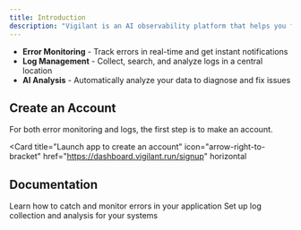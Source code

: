 ```yaml
---
title: Introduction
description: "Vigilant is an AI observability platform that helps you find and fix bugs faster"
---
```


- **Error Monitoring** - Track errors in real-time and get instant notifications
- **Log Management** - Collect, search, and analyze logs in a central location
- **AI Analysis** - Automatically analyze your data to diagnose and fix issues

## Create an Account

For both error monitoring and logs, the first step is to make an account.

<Card
  title="Launch app to create an account"
  icon="arrow-right-to-bracket"
  href="https://dashboard.vigilant.run/signup"
  horizontal
></Card>

## Documentation

<CardGroup cols={1}>
  <Card title="Error Monitoring" icon="triangle-exclamation" href="/errors">
    Learn how to catch and monitor errors in your application
  </Card>
  <Card title="Log Management" icon="rectangle-list" href="/logs">
    Set up log collection and analysis for your systems
  </Card>
</CardGroup>
